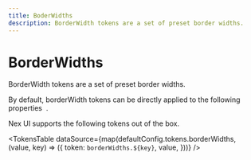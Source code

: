 ```yaml
---
title: BoderWidths
description: BorderWidth tokens are a set of preset border widths.
---
```



# BorderWidths

BorderWidth tokens are a set of preset border widths.

<Callout type='info'>
  <span className='x:float-left'>
    By default, borderWidth tokens can be directly applied to the following
    properties&nbsp;
  </span>
  <AvailableProps.BorderWidths />
  <span>.</span>
</Callout>

Nex UI supports the following tokens out of the box.

<TokensTable
  dataSource={map(defaultConfig.tokens.borderWidths, (value, key) => ({
    token: `borderWidths.${key}`,
    value,
  }))}
/>

